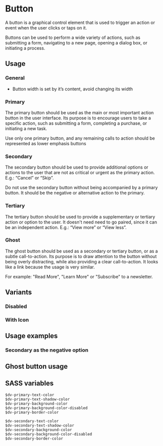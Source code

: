 

<Meta of={ButtonStories} />

# Button

A button is a graphical control element that is used to trigger an action or event when the user clicks or taps on it.

Buttons can be used to perform a wide variety of actions, such as submitting a form, navigating to a new page, opening
a dialog box, or initiating a process.

<Canvas of={ButtonStories.Default} />

## Usage

### General

- Button width is set by it’s content, avoid changing its width

### Primary

The primary button should be used as the main or most important action button in the user interface. Its purpose is to
encourage users to take a specific action, such as submitting a form, completing a purchase, or initiating a new task.

Use only one primary button, and any remaining calls to action should be represented as lower emphasis buttons

### Secondary

The secondary button should be used to provide additional options or actions to the user that are not as critical or
urgent as the primary action. E.g.: “Cancel” or “Skip”.

Do not use the secondary button without being accompanied by a primary button. It should be the negative or alternative
action to the primary.

### Tertiary

The tertiary button should be used to provide a supplementary or tertiary action or option to the user. It doesn't need
need to go paired, since it can be an independent action. E.g.: “View more” or “View less”.

### Ghost

The ghost button should be used as a secondary or tertiary button, or as a subtle call-to-action. Its purpose is to
draw attention to the button without being overly distracting, while also providing a clear call-to-action. It looks
like a link because the usage is very similar.

For example: "Read More", "Learn More" or "Subscribe" to a newsletter.

## Variants

<Canvas of={ButtonStories.Variants} />

### Disabled

<Canvas of={ButtonStories.Disabled} />

### With Icon

<Canvas of={ButtonStories.WithIcon} />

## Usage examples

### Secondary as the negative option

<Canvas of={ButtonStories.SecondaryAsTheNegativeOption} />

## Ghost button usage

<Canvas of={ButtonStories.GhostButtonUsage} />

## SASS variables

```
$dv-primary-text-color
$dv-primary-text-shadow-color
$dv-primary-background-color
$dv-primary-background-color-disabled
$dv-primary-border-color

$dv-secondary-text-color
$dv-secondary-text-shadow-color
$dv-secondary-background-color
$dv-secondary-background-color-disabled
$dv-secondary-border-color
```